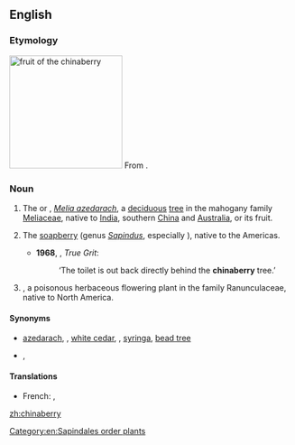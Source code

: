 ==English==
{{wikipedia}}
===Etymology===
[[Image:Chinaberries1.jpg|thumb|right|200px|fruit of the '''chinaberry''']]
From {{compound|China|berry|lang=en}}.

===Noun===
{{en-noun|chinaberries}}

# {{lb|en|US}} The {{vern|China tree}} or {{vern|azedarac}}, ''[[Melia azedarach]]'', a [[deciduous]] [[tree]] in the mahogany family [[Meliaceae]], native to [[India]], southern [[China]] and [[Australia]], or its fruit.
# {{lb|en|US}} The [[soapberry]] (genus ''[[Sapindus]]'', especially {{taxlink|Sapindus saponaria|species|noshow=1}}), native to the Americas.
#*'''1968''', {{w|Charles Portis}}, ''True Grit'':
#*:‘The toilet is out back directly behind the '''chinaberry''' tree.’
# {{lb|en|US}} {{taxlink|Actaea rubra|species|noshow=1}}, a poisonous herbaceous flowering plant in the family Ranunculaceae, native to North America.

====Synonyms====
* {{sense|''Melia azedarach''}} [[azedarach]], {{vern|Persian lilac}}, [[white cedar]], {{vern|cape lilac}}, [[syringa]], [[bead tree]]
* {{sense|''Actaea rubra''}} {{vern|red baneberry}}, {{vern|doll's eye}}

====Translations====
{{trans-top|tree, ''Melia azedarach''}}
* French: {{t+|fr|lilas de Perse|m}}, {{t+|fr|azédarach|m}}
{{trans-mid}}
{{trans-bottom}}

{{trans-see|soapberry}}
[[Category:en:Sapindales order plants]]

[[zh:chinaberry]]